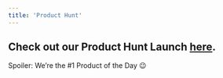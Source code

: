 ```yaml
---
title: 'Product Hunt'
---
```

## Check out our Product Hunt Launch [here]("https://www.sherloqdata.io/terms-conditions").

Spoiler: We’re the #1 Product of the Day 😉

